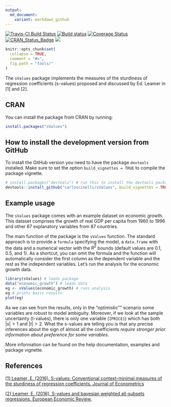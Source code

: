 ```yaml
---
output:
  md_document:
    variant: markdown_github
---
```


<!-- README.md is generated from README.Rmd. Please edit that file -->
[![Travis-CI Build Status](https://travis-ci.org/carloscinelli/sValues.svg?branch=master)](https://travis-ci.org/carloscinelli/sValues)
[![Build status](https://ci.appveyor.com/api/projects/status/cplf2u9uxgmapk0n/branch/master?svg=true)](https://ci.appveyor.com/project/carloscinelli/svalues/branch/master)
[![Coverage Status](https://img.shields.io/codecov/c/github/carloscinelli/sValues/master.svg)](https://codecov.io/github/carloscinelli/sValues?branch=master)
[![CRAN_Status_Badge](http://www.r-pkg.org/badges/version/sValues)](https://cran.r-project.org/web/packages/sValues/)
![](http://cranlogs.r-pkg.org/badges/sValues)

```r
knitr::opts_chunk$set(
  collapse = TRUE,
  comment = "#>",
  fig.path = "tools/"
)
```

The `sValues` package implements the measures of the sturdiness of regression coefficients (s-values) proposed and discussed by Ed. Leamer in [1] and [2]. 

## CRAN

You can install the package from CRAN by running:

```r
install.packages("sValues")
```


## How to install the development version from GitHub

To install the GitHub version you need to have the package `devtools` installed. Make sure to set the option `build_vignettes = TRUE` to compile the package vignette. 

```r
# install.packages("devtools") # run this to install the devtools package
devtools::install_github("carloscinelli/sValues", build_vignettes = TRUE)
```

## Example usage
The `sValues` package comes with an example dataset on economic growth. This dataset comprises the growth of real GDP per capita from 1960 to 1996 and other 67 explanatory variables from 87 countries. 

The main function of the package is the `sValues` function. The standard approach is to provide a `formula` specifying the model, a `data.frame` with the data and a numerical vector with the $R^2$ bounds (default values are $0.1$, $0.5$, and $1$). As a shortcut, you can omit the formula and the function will automatically consider the first column as the dependent variable and the rest as the independent variables. Let's run the analysis for the economic growth data.

```r
library(sValues) # loads package
data("economic_growth") # loads data
eg <- sValues(economic_growth) # runs analysis
eg # prints basic results
plot(eg)
```

As we can see from the results, only in the "optimistic"" scenario some variables are robust to model ambiguity. Moreover, if we look at the sample uncertainty (t-values), there is only one variable (`IPRICE1`) which has both $|s| > 1$ and $|t| > 2$. What the s-values are telling you is that any precise inferences about the sign of almost all the coefficients *require stronger prior information about preference for some variables*.

More information can be found on the help documentation, examples and package vignette.


## References

[[1] Leamer, E. (2016). S-values: Conventional context-minimal measures of the sturdiness of regression coefficients. Journal of Econometrics](http://www.sciencedirect.com/science/article/pii/S0304407616300185)

[[2] Leamer, E. (2016). S-values and bayesian weighted all-subsets regressions. European Economic Review.](http://www.sciencedirect.com/science/article/pii/S0014292115000641)